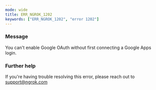 ```yaml
---
mode: wide
title: ERR_NGROK_1202
keywords: ["ERR_NGROK_1202", "error 1202"]
---
```


### Message

You can't enable Google OAuth without first connecting a Google Apps login.

### Further help

If you're having trouble resolving this error, please reach out to [support@ngrok.com](mailto:support@ngrok.com?subject=Help%20with%20ERR_NGROK_1202)

